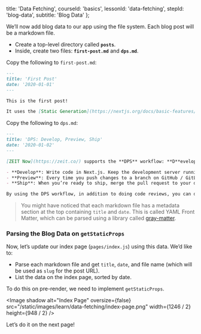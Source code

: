 
  title: 'Data Fetching',
  courseId: 'basics',
  lessonId: 'data-fetching',
  stepId: 'blog-data',
  subtitle: 'Blog Data'
};

We’ll now add blog data to our app using the file system. Each blog post will be a markdown file.

- Create a top-level directory called **`posts`**.
- Inside, create two files: **`first-post.md`** and **`dps.md`**.

Copy the following to `first-post.md`:

```md
---
title: 'First Post'
date: '2020-01-01'
---

This is the first post!

It uses the [Static Generation](https://nextjs.org/docs/basic-features/pages) feature of Next.js.
```

Copy the following to `dps.md`:

```md
---
title: 'DPS: Develop, Preview, Ship'
date: '2020-01-02'
---

[ZEIT Now](https://zeit.co/) supports the **DPS** workflow: **D**evelop, **P**review, and **S**hip:

- **Develop**: Write code in Next.js. Keep the development server running and take advantage of its hot code reloading feature.
- **Preview**: Every time you push changes to a branch on GitHub / GitLab / BitBucket, ZEIT Now automatically creates a new deployment with a unique URL.
- **Ship**: When you’re ready to ship, merge the pull request to your default branch (e.g. `master`). ZEIT Now will automatically create a production deployment.

By using the DPS workflow, in addition to doing code reviews, you can do _deployment previews_. Each deployment creates a unique URL that can be shared or used for integration tests.
```

> You might have noticed that each markdown file has a metadata section at the top containing `title` and `date`. This is called YAML Front Matter, which can be parsed using a library called [gray-matter](https://github.com/jonschlinkert/gray-matter).

### Parsing the Blog Data on `getStaticProps`

Now, let’s update our index page (`pages/index.js`) using this data. We’d like to:

- Parse each markdown file and get `title`, `date`, and file name (which will be used as `slug` for the post URL).
- List the data on the index page, sorted by date.

To do this on pre-render, we need to implement `getStaticProps`.

<Image
  shadow
  alt="Index Page"
  oversize={false}
  src="/static/images/learn/data-fetching/index-page.png"
  width={1246 / 2}
  height={948 / 2}
/>

Let’s do it on the next page!

